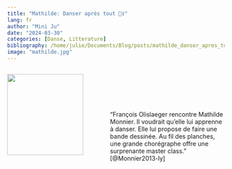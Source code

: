 ```yaml
---
title: "Mathilde: Danser après tout 🤸‍♀️"
lang: fr
author: "Mini Ju"
date: "2024-03-30"
categories: [Danse, Litterature]
bibliography: /home/julie/Documents/Blog/posts/mathilde_danser_apres_tout/reference.bib
image: "mathilde.jpg"
---
```


:::: {.columns}
::: {.column width="45%"}
![](mathilde.jpg){width="90%" fig-align="center"}
:::

::: {.column width="55%"}
<br>
<br>
<br>
<br>
<br>
"François Olislaeger rencontre Mathilde Monnier.
Il voudrait qu'elle lui apprenne à danser.
Elle lui propose de faire une bande dessinée.
Au fil des planches, une grande chorégraphe offre une surprenante master class." [@Monnier2013-ly]
:::

::::